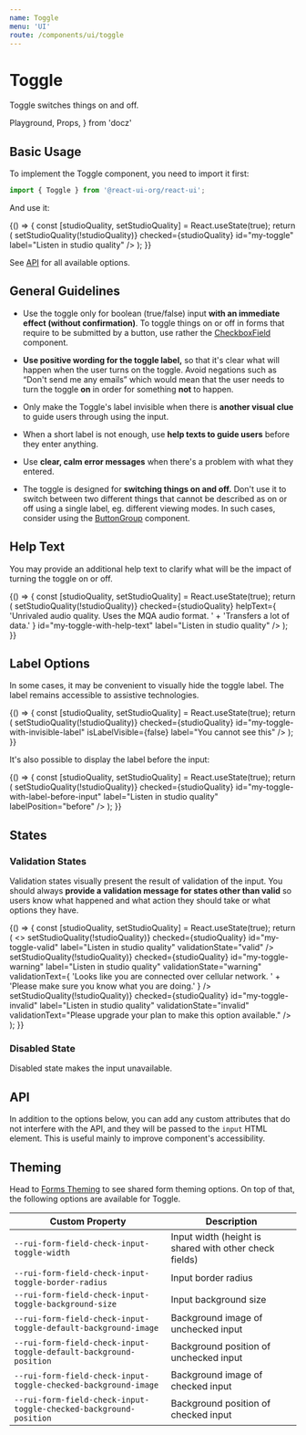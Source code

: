 ```yaml
---
name: Toggle
menu: 'UI'
route: /components/ui/toggle
---
```


# Toggle

Toggle switches things on and off.

  Playground,
  Props,
} from 'docz'

## Basic Usage

To implement the Toggle component, you need to import it first:

```js
import { Toggle } from '@react-ui-org/react-ui';
```

And use it:

<Playground>
  {() => {
    const [studioQuality, setStudioQuality] = React.useState(true);
    return (
      <Toggle
        changeHandler={() => setStudioQuality(!studioQuality)}
        checked={studioQuality}
        id="my-toggle"
        label="Listen in studio quality"
      />
    );
  }}
</Playground>

See [API](#api) for all available options.

## General Guidelines

- Use the toggle only for boolean (true/false) input **with an immediate effect
  (without confirmation)**. To toggle things on or off in forms that require to
  be submitted by a button, use rather the
  [CheckboxField](/components/ui/checkbox-field) component.

- **Use positive wording for the toggle label,** so that it's clear what will
  happen when the user turns on the toggle. Avoid negations such as “Don't send
  me any emails” which would mean that the user needs to turn the toggle **on**
  in order for something **not** to happen.

- Only make the Toggle's label invisible when there is **another visual clue**
  to guide users through using the input.

- When a short label is not enough, use **help texts to guide users** before
  they enter anything.

- Use **clear, calm error messages** when there's a problem with what they
  entered.

- The toggle is designed for **switching things on and off.** Don't use it to
  switch between two different things that cannot be described as on or off
  using a single label, eg. different viewing modes. In such cases, consider
  using the [ButtonGroup](/components/ui/button-group) component.

## Help Text

You may provide an additional help text to clarify what will be the impact of
turning the toggle on or off.

<Playground>
  {() => {
    const [studioQuality, setStudioQuality] = React.useState(true);
    return (
      <Toggle
        changeHandler={() => setStudioQuality(!studioQuality)}
        checked={studioQuality}
        helpText={
          'Unrivaled audio quality. Uses the MQA audio format. '
          + 'Transfers a lot of data.'
        }
        id="my-toggle-with-help-text"
        label="Listen in studio quality"
      />
    );
  }}
</Playground>

## Label Options

In some cases, it may be convenient to visually hide the toggle label. The label
remains accessible to assistive technologies.

<Playground>
  {() => {
    const [studioQuality, setStudioQuality] = React.useState(true);
    return (
      <Toggle
        changeHandler={() => setStudioQuality(!studioQuality)}
        checked={studioQuality}
        id="my-toggle-with-invisible-label"
        isLabelVisible={false}
        label="You cannot see this"
      />
    );
  }}
</Playground>

It's also possible to display the label before the input:

<Playground>
  {() => {
    const [studioQuality, setStudioQuality] = React.useState(true);
    return (
      <Toggle
        changeHandler={() => setStudioQuality(!studioQuality)}
        checked={studioQuality}
        id="my-toggle-with-label-before-input"
        label="Listen in studio quality"
        labelPosition="before"
      />
    );
  }}
</Playground>

## States

### Validation States

Validation states visually present the result of validation of the input. You
should always **provide a validation message for states other than valid** so
users know what happened and what action they should take or what options they
have.

<Playground>
  {() => {
    const [studioQuality, setStudioQuality] = React.useState(true);
    return (
      <>
        <Toggle
          changeHandler={() => setStudioQuality(!studioQuality)}
          checked={studioQuality}
          id="my-toggle-valid"
          label="Listen in studio quality"
          validationState="valid"
        />
        <Toggle
          changeHandler={() => setStudioQuality(!studioQuality)}
          checked={studioQuality}
          id="my-toggle-warning"
          label="Listen in studio quality"
          validationState="warning"
          validationText={
            'Looks like you are connected over cellular network. '
            + 'Please make sure you know what you are doing.'
          }
        />
        <Toggle
          changeHandler={() => setStudioQuality(!studioQuality)}
          checked={studioQuality}
          id="my-toggle-invalid"
          label="Listen in studio quality"
          validationState="invalid"
          validationText="Please upgrade your plan to make this option available."
        />
      </>
    );
  }}
</Playground>

### Disabled State

Disabled state makes the input unavailable.

<Playground>
  <Toggle label="Disabled toggle" id="my-toggle-disabled" disabled />
  <Toggle
    label="Disabled toggle, checked"
    id="my-toggle-checked-disabled"
    disabled
    checked
  />
</Playground>

## API

In addition to the options below, you can add any custom attributes that do not
interfere with the API, and they will be passed to the `input` HTML element.
This is useful mainly to improve component's accessibility.

<Props table of={Toggle} />

## Theming

Head to [Forms Theming](/customize/theming/forms) to see shared form theming
options. On top of that, the following options are available for Toggle.

| Custom Property                                                    | Description                                    |
|--------------------------------------------------------------------|------------------------------------------------|
| `--rui-form-field-check-input-toggle-width`                | Input width (height is shared with other check fields) |
| `--rui-form-field-check-input-toggle-border-radius`                | Input border radius                            |
| `--rui-form-field-check-input-toggle-background-size`              | Input background size                          |
| `--rui-form-field-check-input-toggle-default-background-image`     | Background image of unchecked input            |
| `--rui-form-field-check-input-toggle-default-background-position`  | Background position of unchecked input         |
| `--rui-form-field-check-input-toggle-checked-background-image`     | Background image of checked input              |
| `--rui-form-field-check-input-toggle-checked-background-position`  | Background position of checked input           |
